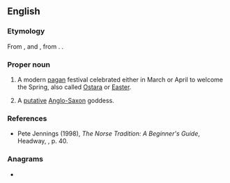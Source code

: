 ==English==

===Etymology===
From {{der|en|ang|Ēostre|}}, {{m|ang|Ēastre||a goddess of spring and fertility}} and {{m|ang|ēastre||Easter}}, from {{der|en|gem-pro|*Austrǭ||Easter, springtime; a goddess of spring and fertility}}. {{doublet|en|Easter}}.

===Proper noun===
{{en-proper noun}}
{{wikipedia}}

# {{lb|en|paganism}} A modern [[pagan]] festival celebrated either in March or April to welcome the Spring, also called [[Ostara]] or [[Easter]].
# A [[putative]] [[Anglo-Saxon]] goddess.

===References===
* Pete Jennings (1998), ''The Norse Tradition: A Beginner's Guide'', Headway, {{ISBN|0-340-72082-4}}, p. 40.

===Anagrams===
* {{anagrams|en|a=eeorst|Rosete|STEREO|e-store|erotes|stereo|stereo-}}
{{C|en|Festivals}}